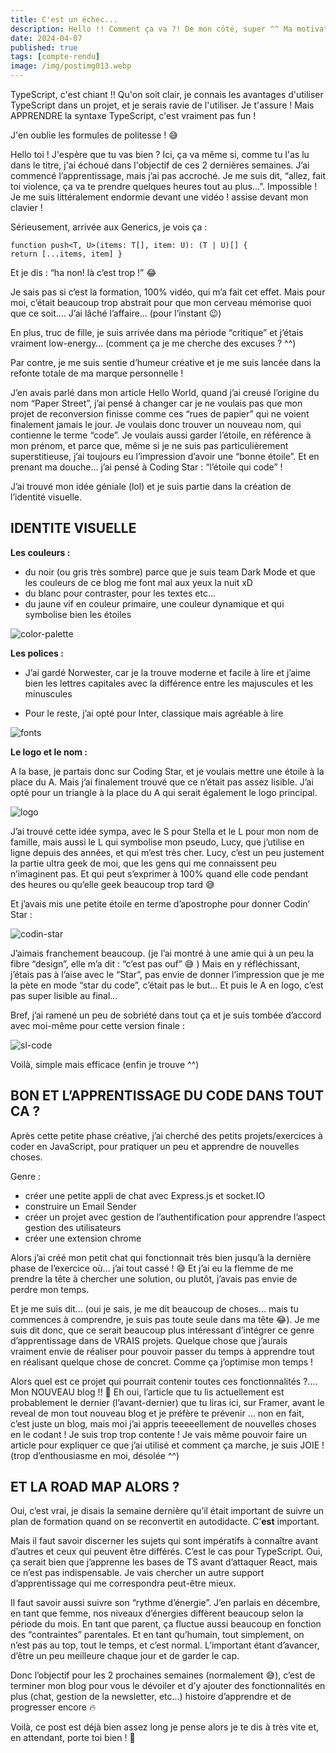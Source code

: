 ```yaml
---
title: C'est un échec...
description: Hello !! Comment ça va ?! De mon côté, super ^^ Ma motivation reste sans faille et j’ai appris plein de nouvelles choses !! 🤩
date: 2024-04-07
published: true
tags: [compte-rendu]
image: /img/postimg013.webp
---
```


TypeScript, c'est chiant !! Qu'on soit clair, je connais les avantages d'utiliser TypeScript dans un projet, et je serais ravie de l'utiliser. Je t'assure ! Mais APPRENDRE la syntaxe TypeScript, c'est vraiment pas fun !

J'en oublie les formules de politesse ! 😅

Hello toi ! J'espère que tu vas bien ? Ici, ça va même si, comme tu l'as lu dans le titre, j'ai échoué dans l'objectif de ces 2 dernières semaines. J’ai commencé l’apprentissage, mais j’ai pas accroché. Je me suis dit, “allez, fait toi violence, ça va te prendre quelques heures tout au plus…”. Impossible ! Je me suis littéralement endormie devant une vidéo ! assise devant mon clavier !

Sérieusement, arrivée aux Generics, je vois ça :

```mdx
function push<T, U>(items: T[], item: U): (T | U)[] {
return [...items, item] }
```

Et je dis : “ha non! là c’est trop !” 😂

Je sais pas si c’est la formation, 100% vidéo, qui m’a fait cet effet. Mais pour moi, c’était beaucoup trop abstrait pour que mon cerveau mémorise quoi que ce soit…. J’ai lâché l’affaire… (pour l’instant 😉)

En plus, truc de fille, je suis arrivée dans ma période “critique” et j’étais vraiment low-energy… (comment ça je me cherche des excuses ? ^^)

Par contre, je me suis sentie d’humeur créative et je me suis lancée dans la refonte totale de ma marque personnelle !

J’en avais parlé dans mon article Hello World, quand j’ai creusé l’origine du nom “Paper Street”, j’ai pensé à changer car je ne voulais pas que mon projet de reconversion finisse comme ces “rues de papier” qui ne voient finalement jamais le jour. Je voulais donc trouver un nouveau nom, qui contienne le terme “code”. Je voulais aussi garder l’étoile, en référence à mon prénom, et parce que, même si je ne suis pas particulièrement superstitieuse, j’ai toujours eu l’impression d’avoir une “bonne étoile”. Et en prenant ma douche… j’ai pensé à Coding Star : “l’étoile qui code” !

J’ai trouvé mon idée géniale (lol) et je suis partie dans la création de l’identité visuelle.

## IDENTITE VISUELLE

**Les couleurs :**

- du noir (ou gris très sombre) parce que je suis team Dark Mode et que les couleurs de ce blog me font mal aux yeux la nuit xD
- du blanc pour contraster, pour les textes etc…
- du jaune vif en couleur primaire, une couleur dynamique et qui symbolise bien les étoiles

![color-palette](../img/colors.webp)

**Les polices :**

- J’ai gardé Norwester, car je la trouve moderne et facile à lire et j’aime bien les lettres capitales avec la différence entre les majuscules et les minuscules

- Pour le reste, j’ai opté pour Inter, classique mais agréable à lire

![fonts](../img/fonts.webp)

**Le logo et le nom :**

A la base, je partais donc sur Coding Star, et je voulais mettre une étoile à la place du A. Mais j’ai finalement trouvé que ce n’était pas assez lisible. J’ai opté pour un triangle à la place du A qui serait également le logo principal.

![logo](../img/vector.webp)

J’ai trouvé cette idée sympa, avec le S pour Stella et le L pour mon nom de famille, mais aussi le L qui symbolise mon pseudo, Lucy, que j’utilise en ligne depuis des années, et qui m’est très cher. Lucy, c’est un peu justement la partie ultra geek de moi, que les gens qui me connaissent peu n’imaginent pas. Et qui peut s’exprimer à 100% quand elle code pendant des heures ou qu’elle geek beaucoup trop tard 😅

Et j’avais mis une petite étoile en terme d’apostrophe pour donner Codin’ Star :

![codin-star](../img/codinstar.webp)

J’aimais franchement beaucoup. (je l’ai montré à une amie qui à un peu la fibre “design”, elle m’a dit : “c’est pas ouf” 😅 ) Mais en y réfléchissant, j’étais pas à l’aise avec le “Star”, pas envie de donner l’impression que je me la pète en mode “star du code”, c’était pas le but… Et puis le A en logo, c’est pas super lisible au final…

Bref, j’ai ramené un peu de sobriété dans tout ça et je suis tombée d’accord avec moi-même pour cette version finale :

![sl-code](../img/slcode.webp)

Voilà, simple mais efficace (enfin je trouve ^^)

## BON ET L’APPRENTISSAGE DU CODE DANS TOUT CA ?

Après cette petite phase créative, j’ai cherché des petits projets/exercices à coder en JavaScript, pour pratiquer un peu et apprendre de nouvelles choses.

Genre :

- créer une petite appli de chat avec Express.js et socket.IO
- construire un Email Sender
- créer un projet avec gestion de l’authentification pour apprendre l’aspect gestion des utilisateurs
- créer une extension chrome

Alors j’ai créé mon petit chat qui fonctionnait très bien jusqu’à la dernière phase de l’exercice où… j’ai tout cassé ! 😅 Et j’ai eu la flemme de me prendre la tête à chercher une solution, ou plutôt, j’avais pas envie de perdre mon temps.

Et je me suis dit… (oui je sais, je me dit beaucoup de choses… mais tu commences à comprendre, je suis pas toute seule dans ma tête 😂). Je me suis dit donc, que ce serait beaucoup plus intéressant d’intégrer ce genre d’apprentissage dans de VRAIS projets. Quelque chose que j’aurais vraiment envie de réaliser pour pouvoir passer du temps à apprendre tout en réalisant quelque chose de concret. Comme ça j’optimise mon temps !

Alors quel est ce projet qui pourrait contenir toutes ces fonctionnalités ?…. Mon NOUVEAU blog !! 🤩 Eh oui, l’article que tu lis actuellement est probablement le dernier (l’avant-dernier) que tu liras ici, sur Framer, avant le reveal de mon tout nouveau blog et je préfère te prévenir … non en fait, c’est juste un blog, mais moi j’ai appris teeeeellement de nouvelles choses en le codant ! Je suis trop trop contente ! Je vais même pouvoir faire un article pour expliquer ce que j’ai utilisé et comment ça marche, je suis JOIE ! (trop d’enthousiasme en moi, désolée ^^)

## ET LA ROAD MAP ALORS ?

Oui, c’est vrai, je disais la semaine dernière qu’il était important de suivre un plan de formation quand on se reconvertit en autodidacte. C’**est** important.

Mais il faut savoir discerner les sujets qui sont impératifs à connaître avant d’autres et ceux qui peuvent être différés. C’est le cas pour TypeScript. Oui, ça serait bien que j’apprenne les bases de TS avant d’attaquer React, mais ce n’est pas indispensable. Je vais chercher un autre support d’apprentissage qui me correspondra peut-être mieux.

Il faut savoir aussi suivre son “rythme d’énergie”. J’en parlais en décembre, en tant que femme, nos niveaux d’énergies diffèrent beaucoup selon la période du mois. En tant que parent, ça fluctue aussi beaucoup en fonction des “contraintes” parentales. Et en tant qu’humain, tout simplement, on n’est pas au top, tout le temps, et c’est normal. L’important étant d’avancer, d’être un peu meilleure chaque jour et de garder le cap.

Donc l’objectif pour les 2 prochaines semaines (normalement 😅), c’est de terminer mon blog pour vous le dévoiler et d’y ajouter des fonctionnalités en plus (chat, gestion de la newsletter, etc…) histoire d’apprendre et de progresser encore 🔥

Voilà, ce post est déjà bien assez long je pense alors je te dis à très vite et, en attendant, porte toi bien ! 💫
